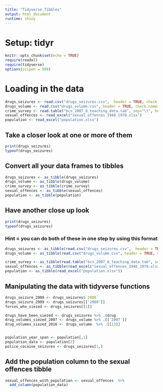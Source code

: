 ```yaml
---
title: "Tidyverse_Tibbles"
output: html_document
runtime: shiny
---
```

# Setup: tidyr #

```r
knitr::opts_chunk$set(echo = TRUE)
require(readxl)
require(tidyverse)
options(scipen = 999) 

```


# Loading in the data #
```r
drugs_seizures <- read.csv("drugs_seizures.csv",  header = TRUE, check.names=FALSE, fileEncoding="UTF-8-BOM")
drugs_volume <- read.csv("drugs_volume.csv", header = TRUE, check.names=FALSE, fileEncoding="UTF-8-BOM")
crime_survey <- read.table("bcs_2007_8_teaching_data.tab", sep="\t", header=TRUE)
sexual_offences <- read_excel("sexual_offences_1946_1970.xlsx")
population <- read_excel("population.xlsx")
```

## Take a closer look at one or more of them ##
```r
print(drugs_seizures)
typeof(drugs_seizures)
```

## Convert all your data frames to tibbles ##
```r
drugs_seizures <- as_tibble(drugs_seizures)
drugs_volume <- as_tibble(drugs_volume)
crime_survey <- as_tibble(crime_survey)
sexual_offences <- as_tibble(sexual_offences)
population <- as_tibble(population)

```

## Have another close up look ##
```r
print(drugs_seizures)
typeof(drugs_seizures)
```

### Hint = you can do both of these in one step by using this format###
```r
drugs_seizures <- as_tibble(read.csv("drugs_seizures.csv",  header = TRUE, check.names=FALSE, fileEncoding="UTF-8-BOM"))
drugs_volume <- as_tibble(read.csv("drugs_volume.csv", header = TRUE, check.names=FALSE, fileEncoding="UTF-8-BOM"))

crime_survey <- as_tibble(read.table("bcs_2007_8_teaching_data.tab", sep="\t", header=TRUE))
sexual_offences <- as_tibble(read_excel("sexual_offences_1946_1970.xlsx"))
population <- as_tibble(read_excel("population.xlsx"))

```

## Manipulating the data with tidyverse functions ##
```r
drugs_seizure_2008 <- drugs_seizures$`2008`
drugs_seizure_2009 <- drugs_seizures[['2009']]
forces_who_siezed <- drugs_seizures[[1]]

drugs_have_been_siezed <- drugs_seizures %>% .$drug
drug_volumes_siezed_2007 <- drugs_volume %>% .[['2007']] 
drug_volumes_siezed_2016 <- drugs_volume  %>% .[[13]]


population_year_span <- population[,1]
population_data <- population[2]
police_cocaine_seizures <- drugs_seizures[1,]

```

## Add the population column to the sexual offences tibble

```r
sexual_offences_with_population <- sexual_offences  %>%
  add_column(population_data)

```
